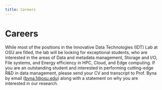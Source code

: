 ```yaml
---
title: Careers
---
```



# Careers

While most of the positions in the Innovative Data Technologies (IDT) Lab at OSU are filled, 
the lab will be looking for exceptional students, who are interested in the areas of 
Data and metadata management, Storage and I/O, File systems, and Energy efficiency in HPC, 
Cloud, and Edge computing. If you are an outstanding student and interested in performing 
cutting-edge R&D in data management, please send your CV and transcript to Prof. Byna by email (byna.1@osu.edu)
along with a statement on why you are interested in our research.
